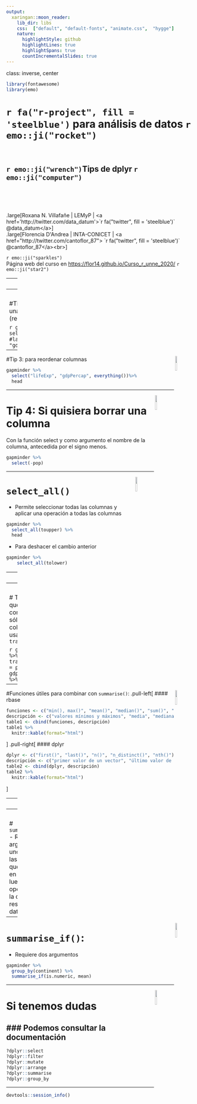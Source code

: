 ```yaml
---
output:
  xaringan::moon_reader:
    lib_dir: libs
    css:  ["default", "default-fonts", "animate.css",  "hygge"]
    nature:
      highlightStyle: github
      highlightLines: true
      highlightSpans: true
      countIncrementalSlides: true
---
```

class: inverse, center
```r
library(fontawesome)
library(emo)
```

# `r fa("r-project", fill = 'steelblue')`  para análisis de datos `r emo::ji("rocket")`<br> <br> 

## `r emo::ji("wrench")`Tips de dplyr `r emo::ji("computer")` 
<br> <br> <br> 

.large[Roxana N. Villafañe | LEMyP | <a href='http://twitter.com/data_datum'>`r fa("twitter", fill = 'steelblue')` @data_datum</a>] <br> 
.large[Florencia D'Andrea | INTA-CONICET | <a href="http://twitter.com/cantoflor_87"> `r fa("twitter", fill = 'steelblue')` @cantoflor_87</a><br>] 


`r emo::ji("sparkles")`
<br> Página web del curso en <https://flor14.github.io/Curso_r_unne_2020/> `r emo::ji("star2")`

---
<img src="C://Users/Roxana/curso-r-analisis-datos/img/hex-dplyr.png" width="10%" align="right" />

#Tip 1: si tenemos que seleccionar las mismas columnas varias veces

```r
library(dplyr) 
library(gapminder) 
cols<-c("country", "lifeExp", "gdpPercap") #selecciono variables
gapminder %>%
  select(!!cols) #selecciono según el vector creado
```
---
<img src="C://Users/Roxana/curso-r-analisis-datos/img/hex-dplyr.png" width="10%" align="right" />

#Tip 2: seleccionar según una expresión regular (regex)

```r
gapminder %>%
  select(matches("gdp"))%>% #la expresión regular es "gdp"
  head
```

---
<img src="C://Users/Roxana/curso-r-analisis-datos/img/hex-dplyr.png" width="10%" align="right" />

#Tip 3: para reordenar columnas

```r
gapminder %>%
  select("lifeExp", "gdpPercap", everything())%>%
  head
```
---

<img src="C://Users/Roxana/curso-r-analisis-datos/img/hex-dplyr.png" width="10%" align="right" />


# Tip 4: Si quisiera borrar una columna

Con la función select y como argumento el nombre de la columna, antecedida por el signo menos. 

```r
gapminder %>%
  select(-pop)
```


---

<img src="C://Users/Roxana/curso-r-analisis-datos/img/hex-dplyr.png" width="10%" align="right" />

# `select_all()`

- Permite seleccionar todas las columnas y aplicar una operación a todas las columnas

```r
gapminder %>%
  select_all(toupper) %>%
  head
```

- Para deshacer el cambio anterior
```r
gapminder %>%
    select_all(tolower)
```

---
<img src="C://Users/Roxana/curso-r-analisis-datos/img/hex-dplyr.png" width="10%" align="right" />

# Tip 5: usar `between()` para especificar rangos
- También podemos hacerlo combinando con between():
```r
gapminder %>%
  select (country, lifeExp, year) %>%
  filter(between(lifeExp, 60, 85)) %>%
  head
```

---
<img src="C://Users/Roxana/curso-r-analisis-datos/img/hex-dplyr.png" width="10%" align="right" />

# Tip 6: Si queremos conservar sólo la nueva columna; usamos `transmute()`

```r
gapminder %>%
  transmute(gdp = pop * gdpPercap) %>%
  head
```

---

<img src="C://Users/Roxana/curso-r-analisis-datos/img/hex-dplyr.png" width="10%" align="right" />

#Funciones útiles para combinar con `summarise()`:
.pull-left[
#### rbase
```r
funciones <- c("min(), max()", "mean()", "median()", "sum()", "var(), sd()")
descripción <- c("valores mínimos y máximos", "media", "mediana", "suma de los valores", "varianza y desviación típica")
table1 <- cbind(funciones, descripción)
table1 %>%
  knitr::kable(format="html")
```
]
.pull-right[
#### dplyr
```r
dplyr <- c("first()", "last()", "n()", "n_distinct()", "nth()")
descripción <- c("primer valor de un vector", "último valor de un vector", "el numero de valores en un vector", "número de valores distintos en un vector", "extraer el valor que ocupa la posición n en un vector")
table2 <- cbind(dplyr, descripción)
table2 %>%
  knitr::kable(format="html")
```
]

---
<img src="C://Users/Roxana/curso-r-analisis-datos/img/hex-dplyr.png" width="10%" align="right" />


# `summarise_all()`
- Requiere una función que se aplicará a todas las columnas
```r
iris %>%
  group_by(Species) %>%
  summarise_all(mean)%>%
  head
```

---
<img src="C://Users/Roxana/curso-r-analisis-datos/img/hex-dplyr.png" width="10%" align="right" />

# `summarise_at()`
- Requiere dos argumentos, uno indicando las columnas que se tendrán en cuenta, y luego la operación con la que se resumirán los datos.  
```r
iris %>%
  group_by(Species) %>%
  summarise_at(vars(contains("Sepal")), mean) 
#resumo variables que contengan #Sepal
```

---
<img src="C://Users/Roxana/curso-r-analisis-datos/img/hex-dplyr.png" width="10%" align="right" />

# `summarise_if()`:
- Requiere dos argumentos 
```r
gapminder %>%
  group_by(continent) %>%
  summarise_if(is.numeric, mean)
```


---

<img src="C://Users/Roxana/curso-r-analisis-datos/img/hex-dplyr.png" width="10%" align="right" />

# Si tenemos dudas 
### Podemos consultar la documentación
--
```r
?dplyr::select
?dplyr::filter
?dplyr::mutate
?dplyr::arrange
?dplyr::summarise
?dplyr::group_by
```

---


```r
devtools::session_info()
```

